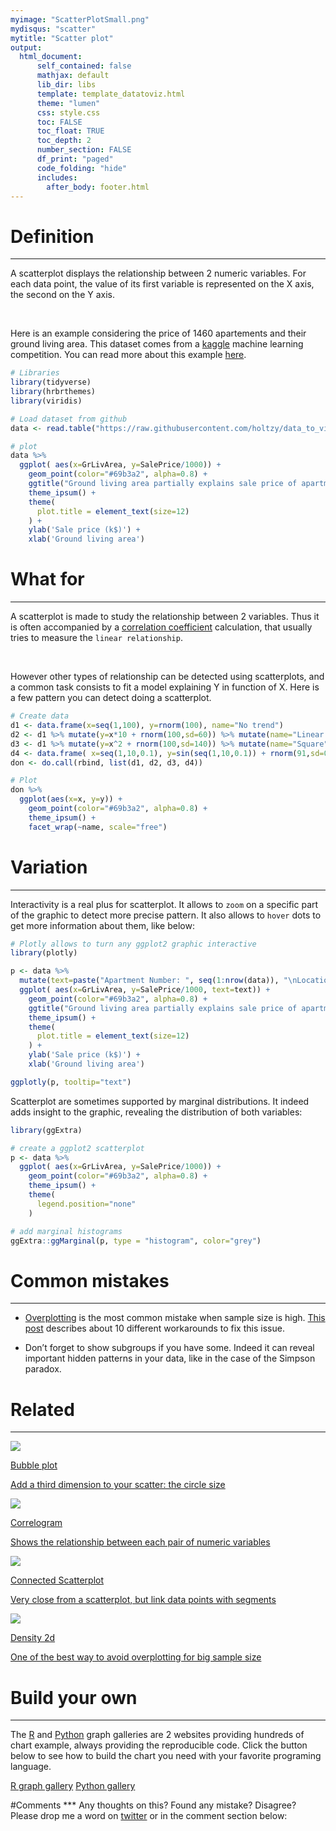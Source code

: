 ```yaml
---
myimage: "ScatterPlotSmall.png"
mydisqus: "scatter"
mytitle: "Scatter plot"
output:
  html_document:
      self_contained: false    
      mathjax: default
      lib_dir: libs
      template: template_datatoviz.html
      theme: "lumen"
      css: style.css
      toc: FALSE
      toc_float: TRUE
      toc_depth: 2
      number_section: FALSE
      df_print: "paged"
      code_folding: "hide"
      includes: 
        after_body: footer.html
---
```



<div class="mycontent">




# Definition {#definition}
***
A scatterplot displays the relationship between 2 numeric variables. For each data point, the value of its first variable is represented on the X axis, the second on the Y axis.

<br>

Here is an example considering the price of 1460 apartements and their ground living area. This dataset comes from a [kaggle](https://www.kaggle.com/c/house-prices-advanced-regression-techniques/data) machine learning competition. You can read more about this example [here](http://www.data-to-viz.com/story/TwoNum.html).


```r
# Libraries
library(tidyverse)
library(hrbrthemes)
library(viridis)

# Load dataset from github
data <- read.table("https://raw.githubusercontent.com/holtzy/data_to_viz/master/Example_dataset/2_TwoNum.csv", header=T, sep=",") %>% dplyr::select(GrLivArea, SalePrice)

# plot
data %>% 
  ggplot( aes(x=GrLivArea, y=SalePrice/1000)) +
    geom_point(color="#69b3a2", alpha=0.8) +
    ggtitle("Ground living area partially explains sale price of apartments") +
    theme_ipsum() +
    theme(
      plot.title = element_text(size=12)
    ) +
    ylab('Sale price (k$)') +
    xlab('Ground living area')
```


# What for
***
A scatterplot is made to study the relationship between 2 variables. Thus it is often accompanied by a [correlation coefficient](https://en.wikipedia.org/wiki/Correlation_coefficient) calculation, that usually tries to measure the `linear relationship`. 

<br>

However other types of relationship can be detected using scatterplots, and a common task consists to fit a model explaining Y in function of X. Here is a few pattern you can detect doing a scatterplot.

```r
# Create data
d1 <- data.frame(x=seq(1,100), y=rnorm(100), name="No trend")
d2 <- d1 %>% mutate(y=x*10 + rnorm(100,sd=60)) %>% mutate(name="Linear relationship")
d3 <- d1 %>% mutate(y=x^2 + rnorm(100,sd=140)) %>% mutate(name="Square")
d4 <- data.frame( x=seq(1,10,0.1), y=sin(seq(1,10,0.1)) + rnorm(91,sd=0.6)) %>% mutate(name="Sin")
don <- do.call(rbind, list(d1, d2, d3, d4))

# Plot
don %>%
  ggplot(aes(x=x, y=y)) +
    geom_point(color="#69b3a2", alpha=0.8) +
    theme_ipsum() +
    facet_wrap(~name, scale="free")

```


# Variation
***


Interactivity is a real plus for scatterplot. It allows to `zoom` on a specific part of the graphic to detect more precise pattern. It also allows to `hover` dots to get more information about them, like below:

```r
# Plotly allows to turn any ggplot2 graphic interactive
library(plotly)

p <- data %>% 
  mutate(text=paste("Apartment Number: ", seq(1:nrow(data)), "\nLocation: New York\nAny other information you need..", sep="")) %>%
  ggplot( aes(x=GrLivArea, y=SalePrice/1000, text=text)) +
    geom_point(color="#69b3a2", alpha=0.8) +
    ggtitle("Ground living area partially explains sale price of apartments") +
    theme_ipsum() +
    theme(
      plot.title = element_text(size=12)
    ) +
    ylab('Sale price (k$)') +
    xlab('Ground living area')

ggplotly(p, tooltip="text")
```



Scatterplot are sometimes supported by marginal distributions. It indeed adds insight to the graphic, revealing the distribution of both variables:

```r
library(ggExtra)

# create a ggplot2 scatterplot
p <- data %>%
  ggplot( aes(x=GrLivArea, y=SalePrice/1000)) +
    geom_point(color="#69b3a2", alpha=0.8) +
    theme_ipsum() +
    theme(
      legend.position="none"
    )

# add marginal histograms
ggExtra::ggMarginal(p, type = "histogram", color="grey")
```







# Common mistakes {#mistake}
***

- [Overplotting](http://www.data-to-viz.com/caveat/overplotting.html) is the most common mistake when sample size is high. [This post](http://www.data-to-viz.com/caveat/overplotting.html) describes about 10 different workarounds to fix this issue.

- Don't forget to show subgroups if you have some. Indeed it can reveal important hidden patterns in your data, like in the case of the Simpson paradox.



# Related {#related}
***

<div class="row">
  <div class="col-lg-3 col-md-6 col-sm-6">
  <a href="http://www.data-to-viz.com/graph/bubble.html" class="btn btn-primary mybtnrelated" style="margin-bottom:4px;white-space: normal !important;">
  <img  src="https://github.com/holtzy/data_to_viz/raw/master/img/section/BubblePlotSmall.png">
  <p class="mytitlerelated">Bubble plot</p>
  <p class="mytextrelated">Add a third dimension to your scatter: the circle size</p>
  </a>
  </div>
  <div class="col-lg-3 col-md-6 col-sm-6">
  <a href="http://www.data-to-viz.com/graph/correlogram.html" class="btn btn-primary mybtnrelated" style="margin-bottom:4px;white-space: normal !important;">
  <img  src="https://github.com/holtzy/data_to_viz/raw/master/img/section/CorrelogramSmall.png">
  <p class="mytitlerelated">Correlogram</p>
  <p class="mytextrelated">Shows the relationship between each pair of numeric variables</p>
  </a>
  </div>
  <div class="col-lg-3 col-md-6 col-sm-6">
  <a href="http://www.data-to-viz.com/graph/connectedscatter.html" class="btn btn-primary mybtnrelated" style="margin-bottom:4px;white-space: normal !important;">
  <img  src="https://github.com/holtzy/data_to_viz/raw/master/img/section/ScatterConnectedSmall.png">
  <p class="mytitlerelated">Connected Scatterplot</p>
  <p class="mytextrelated">Very close from a scatterplot, but link data points with segments</p>
  </a>
  </div>
  <div class="col-lg-3 col-md-6 col-sm-6">
  <a href="http://www.data-to-viz.com/graph/density2d.html" class="btn btn-primary mybtnrelated" style="margin-bottom:4px;white-space: normal !important;">
  <img  src="https://github.com/holtzy/data_to_viz/raw/master/img/section/2dDensitySmall.png">
  <p class="mytitlerelated">Density 2d</p>
  <p class="mytextrelated">One of the best way to avoid overplotting for big sample size</p>
  </a>
  </div>
</div>



# Build your own {#code}
***

The [R](https://www.r-graph-gallery.com) and [Python](https://www.python-graph-gallery.com) graph galleries are 2 websites providing hundreds of chart example, always providing the reproducible code. Click the button below to see how to build the chart you need with your favorite programing language.

<p>
<a href="https://www.r-graph-gallery.com/scatterplot/" class="btn btn-primary">R graph gallery</a>
<a href="https://python-graph-gallery.com/scatter-plot/" class="btn btn-primary">Python gallery</a>
</p>



#Comments
***
Any thoughts on this? Found any mistake? Disagree? Please drop me a word on [twitter](https://twitter.com/R_Graph_Gallery) or in the comment section below:
<br>

</div>














